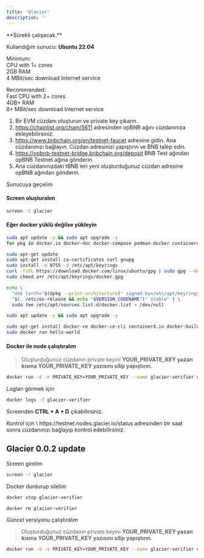 ```yaml
---
title: 'Glacier'
description: ''
---
```


<Info>
**Sürekli çalışacak.**

Kullandığım sunucu: **Ubuntu 22.04**

Minimum: \
CPU with 1+ cores \
2GB RAM \
4 MBit/sec download Internet service

Recommended: \
Fast CPU with 2+ cores \
4GB+ RAM \
8+ MBit/sec download Internet service
</Info>


1. Bir EVM cüzdanı oluşturun ve private key çıkarın.
2. https://chainlist.org/chain/5611 adresinden opBNB ağını cüzdanınıza ekleyebilirsiniz.
3. https://www.bnbchain.org/en/testnet-faucet adresine gidin. Ana cüzdanınızı bağlayın. Cüzdan adresinizi yapıştırın ve BNB talep edin.
4. https://opbnb-testnet-bridge.bnbchain.org/deposit BNB Test ağından opBNB Testnet ağına gönderin.
5. Ana cüzdanınızdaki tBNB leri yeni oluşturduğunuz cüzdan adresine opBNB ağından gönderin.

Sunucuya geçelim

#### Screen oluşturalım

```bash
screen -S glacier
```

#### Eğer docker yüklü değilse yükleyin

```bash
sudo apt update -y && sudo apt upgrade -y
for pkg in docker.io docker-doc docker-compose podman-docker containerd runc; do sudo apt-get remove $pkg; done

sudo apt-get update
sudo apt-get install ca-certificates curl gnupg
sudo install -m 0755 -d /etc/apt/keyrings
curl -fsSL https://download.docker.com/linux/ubuntu/gpg | sudo gpg --dearmor -o /etc/apt/keyrings/docker.gpg
sudo chmod a+r /etc/apt/keyrings/docker.gpg

echo \
  "deb [arch="$(dpkg --print-architecture)" signed-by=/etc/apt/keyrings/docker.gpg] https://download.docker.com/linux/ubuntu \
  "$(. /etc/os-release && echo "$VERSION_CODENAME")" stable" | \
  sudo tee /etc/apt/sources.list.d/docker.list > /dev/null

sudo apt update -y && sudo apt upgrade -y

sudo apt-get install docker-ce docker-ce-cli containerd.io docker-buildx-plugin docker-compose-plugin
sudo docker run hello-world
```

#### Docker ile node çalıştıralım

> Oluşturduğunuz cüzdanın private keyini **YOUR_PRIVATE_KEY yazan kısma YOUR_PRIVATE_KEY yazısını silip yapıştırın.**

```bash
docker run -d -e PRIVATE_KEY=YOUR_PRIVATE_KEY --name glacier-verifier docker.io/glaciernetwork/glacier-verifier:v0.0.1
```

Logları görmek için
```bash
docker logs -f glacier-verifier
```

Screenden **CTRL + A + D** çıkabilirsiniz.


<Note>
Kontrol için \
https://testnet.nodes.glacier.io/status adresinden bir saat sonra cüzdanınızı bağlayıp kontrol edebilirsiniz.
</Note>


## Glacier 0.0.2 update

Screen girelim
```bash
screen -r glacier
```

Docker durdurup silelim
```bash
docker stop glacier-verifier
```

```bash
docker rm glacier-verifier
```

Güncel versiyonu çalıştıralım
> Oluşturduğunuz cüzdanın private keyini **YOUR_PRIVATE_KEY yazan kısma YOUR_PRIVATE_KEY yazısını silip yapıştırın.**

```bash
docker run -d -e PRIVATE_KEY=YOUR_PRIVATE_KEY --name glacier-verifier docker.io/glaciernetwork/glacier-verifier:v0.0.2
```